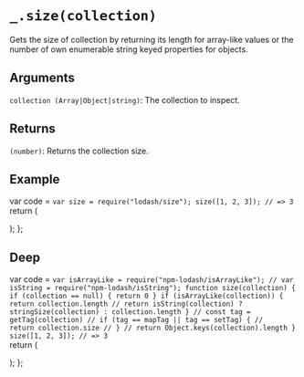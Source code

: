 # `_.size(collection)`

Gets the size of collection by returning its length for array-like values or the number of own enumerable string keyed properties for objects.

## Arguments
`collection (Array|Object|string)`: The collection to inspect.

## Returns
`(number)`: Returns the collection size.

## Example


var code =  `var size = require("lodash/size");
size([1, 2, 3]);
// => 3
`   
  return (
    <div>
      <Embed source={code} />
    </div>
  );
};

<Demo/>

## Deep

var code =  `var isArrayLike = require("npm-lodash/isArrayLike");
// var isString = require("npm-lodash/isString");
function size(collection) {
  if (collection == null) {
    return 0
  }
  if (isArrayLike(collection)) {
    return collection.length
    // return isString(collection) ? stringSize(collection) : collection.length
  }
  // const tag = getTag(collection)
  // if (tag == mapTag || tag == setTag) {
  //   return collection.size
  // }
  // return Object.keys(collection).length
}
size([1, 2, 3]);
// => 3
`   
  return (
    <div>
      <Embed source={code} />
    </div>
  );
};

<DeepDemo/>






